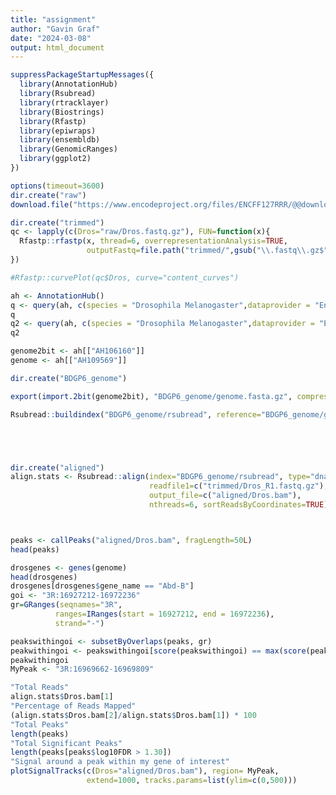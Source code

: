 ---
title: "assignment"
author: "Gavin Graf"
date: "2024-03-08"
output: html_document
---

```{r packages}

suppressPackageStartupMessages({
  library(AnnotationHub) 
  library(Rsubread)
  library(rtracklayer)
  library(Biostrings)
  library(Rfastp)
  library(epiwraps)
  library(ensembldb)
  library(GenomicRanges)
  library(ggplot2)
})

```

```{r download Drosophila ChIP-seq from encode}
options(timeout=3600)
dir.create("raw") 
download.file("https://www.encodeproject.org/files/ENCFF127RRR/@@download/ENCFF127RRR.fastq.gz", dest="raw/Dros.fastq.gz", mode = "wb")
```
```{r QC + trimming fastq}
dir.create("trimmed")
qc <- lapply(c(Dros="raw/Dros.fastq.gz"), FUN=function(x){
  Rfastp::rfastp(x, thread=6, overrepresentationAnalysis=TRUE,
                 outputFastq=file.path("trimmed/",gsub("\\.fastq\\.gz$","",basename(x))))
})

#Rfastp::curvePlot(qc$Dros, curve="content_curves")
```
```{r get genome sequence for alignment (q2, TwoBitFile) + for peak calling (q1, EnsDb)}
ah <- AnnotationHub()
q <- query(ah, c(species = "Drosophila Melanogaster",dataprovider = "Ensembl", rdataclass = "EnsDb", genome = "BDGP6.32"))
q
q2 <- query(ah, c(species = "Drosophila Melanogaster",dataprovider = "Ensembl", rdataclass = "TwoBitFile", genome = "BDGP6.32"))
q2

genome2bit <- ah[["AH106160"]]
genome <- ah[["AH109569"]]


```





```{r alignment fastq}

dir.create("BDGP6_genome")

export(import.2bit(genome2bit), "BDGP6_genome/genome.fasta.gz", compress=TRUE)

Rsubread::buildindex("BDGP6_genome/rsubread", reference="BDGP6_genome/genome.fasta.gz")





dir.create("aligned")
align.stats <- Rsubread::align(index="BDGP6_genome/rsubread", type="dna",
                               readfile1=c("trimmed/Dros_R1.fastq.gz"),
                               output_file=c("aligned/Dros.bam"),
                               nthreads=6, sortReadsByCoordinates=TRUE)




```

```{r peak calling fastq}
peaks <- callPeaks("aligned/Dros.bam", fragLength=50L)
head(peaks)

drosgenes <- genes(genome)
head(drosgenes)
drosgenes[drosgenes$gene_name == "Abd-B"]
goi <- "3R:16927212-16972236"
gr=GRanges(seqnames="3R",
          ranges=IRanges(start = 16927212, end = 16972236),
          strand="-")

peakswithingoi <- subsetByOverlaps(peaks, gr)
peakwithingoi <- peakswithingoi[score(peakswithingoi) == max(score(peakswithingoi))]
peakwithingoi
MyPeak <- "3R:16969662-16969809"


```
```{r report}
"Total Reads"
align.stats$Dros.bam[1]
"Percentage of Reads Mapped"
(align.stats$Dros.bam[2]/align.stats$Dros.bam[1]) * 100
"Total Peaks"
length(peaks)
"Total Significant Peaks"
length(peaks[peaks$log10FDR > 1.30])
"Signal around a peak within my gene of interest"
plotSignalTracks(c(Dros="aligned/Dros.bam"), region= MyPeak,
                 extend=1000, tracks.params=list(ylim=c(0,500)))

```






